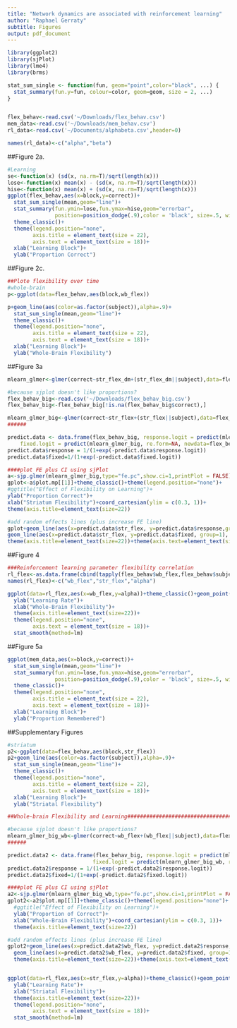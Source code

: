```yaml
---
title: "Network dynamics are associated with reinforcement learning"
author: "Raphael Gerraty"
subtitle: Figures
output: pdf_document
---
```



```r
library(ggplot2)
library(sjPlot)
library(lme4)
library(brms)

stat_sum_single <- function(fun, geom="point",color="black", ...) {
  stat_summary(fun.y=fun, colour=color, geom=geom, size = 2, ...)
}


flex_behav<-read.csv('~/Downloads/flex_behav.csv')
mem_data<-read.csv('~/Downloads/mem_behav.csv')
rl_data<-read.csv('~/Documents/alphabeta.csv',header=0)

names(rl_data)<-c("alpha","beta")
```

##Figure 2a. 
```r
#Learning
se<-function(x) (sd(x, na.rm=T)/sqrt(length(x)))
lose<-function(x) mean(x) - (sd(x, na.rm=T)/sqrt(length(x)))
hise<-function(x) mean(x) + (sd(x, na.rm=T)/sqrt(length(x)))
ggplot(flex_behav,aes(x=block,y=correct))+
  stat_sum_single(mean,geom="line")+
  stat_summary(fun.ymin=lose,fun.ymax=hise,geom="errorbar",
               position=position_dodge(.9),color = 'black', size=.5, width=0.2)  +
  theme_classic()+
  theme(legend.position="none",
        axis.title = element_text(size = 22),
        axis.text = element_text(size = 18))+
  xlab("Learning Block")+
  ylab("Proportion Correct")

```

##Figure 2c.
```r
##Plote flexibility over time
#whole-brain
p<-ggplot(data=flex_behav,aes(block,wb_flex))

p+geom_line(aes(color=as.factor(subject)),alpha=.9)+
  stat_sum_single(mean,geom="line")+
  theme_classic()+
  theme(legend.position="none",
        axis.title = element_text(size = 22),
        axis.text = element_text(size = 18))+
  xlab("Learning Block")+
  ylab("Whole-Brain Flexibility")


```

##Figure 3a
```r
mlearn_glmer<-glmer(correct~str_flex_dm+(str_flex_dm||subject),data=flex_behav,family=binomial("logit"),weights=weights)

#because sjplot doesn't like proportions?
flex_behav_big<-read.csv('~/Downloads/flex_behav_big.csv')
flex_behav_big<-flex_behav_big[!is.na(flex_behav_big$correct),]

mlearn_glmer_big<-glmer(correct~str_flex+(str_flex||subject),data=flex_behav_big,family=binomial("logit"))
######

predict.data <- data.frame(flex_behav_big, response.logit = predict(mlearn_glmer_big, re.form=~(str_flex|subject),newdata=flex_behav_big), 
	fixed.logit = predict(mlearn_glmer_big, re.form=NA, newdata=flex_behav_big))
predict.data$response = 1/(1+exp(-predict.data$response.logit))
predict.data$fixed=1/(1+exp(-predict.data$fixed.logit))

####plot FE plus CI using sjPlot
a<-sjp.glmer(mlearn_glmer_big,type="fe.pc",show.ci=1,printPlot = FALSE)
gplot<-a$plot.mp[[1]]+theme_classic()+theme(legend.position="none")+
#ggtitle("Effect of Flexibility on Learning")+
ylab("Proportion Correct")+
xlab("Striatum Flexibility")+coord_cartesian(ylim = c(0.3, 1))+
theme(axis.title=element_text(size=22))

#add random effects lines (plus increase FE line)
gplot+geom_line(aes(x=predict.data$str_flex, y=predict.data$response,group=flex_behav_big$subject,colour=as.factor(flex_behav_big$subject)), alpha = .9,size=1)+
geom_line(aes(x=predict.data$str_flex, y=predict.data$fixed, group=1), color='black', size=1.25)+
theme(axis.title=element_text(size=22))+theme(axis.text=element_text(size=18))


```


##Figure 4
```r
###Reinforcement learning parameter flexibility correlation
rl_flex<-as.data.frame(cbind(tapply(flex_behav$wb_flex,flex_behav$subject,mean),                        tapply(flex_behav$str_flex,flex_behav$subject,mean),rl_data$alpha))
names(rl_flex)<-c("wb_flex","str_flex","alpha")

ggplot(data=rl_flex,aes(x=wb_flex,y=alpha))+theme_classic()+geom_point()+
  ylab("Learning Rate")+
  xlab("Whole-Brain Flexibility")+
  theme(axis.title=element_text(size=22))+
  theme(legend.position="none",
        axis.text = element_text(size = 18))+
  stat_smooth(method=lm)

```


##Figure 5a
```r
ggplot(mem_data,aes(x=block,y=correct))+
  stat_sum_single(mean,geom="line")+
  stat_summary(fun.ymin=lose,fun.ymax=hise,geom="errorbar",
               position=position_dodge(.9),color = 'black', size=.5, width=0.2)  +
  theme_classic()+
  theme(legend.position="none",
        axis.title = element_text(size = 22),
        axis.text = element_text(size = 18))+
  xlab("Learning Block")+
  ylab("Proportion Remembered")

```


##Supplementary Figures
```r
#striatum
p2<-ggplot(data=flex_behav,aes(block,str_flex))
p2+geom_line(aes(color=as.factor(subject)),alpha=.9)+
  stat_sum_single(mean,geom="line")+
  theme_classic()+
  theme(legend.position="none",
        axis.title = element_text(size = 22),
        axis.text = element_text(size = 18))+
  xlab("Learning Block")+
  ylab("Striatal Flexibility")

```

```r
##Whole-brain Flexibility and Learning#################################

#because sjplot doesn't like proportions?
mlearn_glmer_big_wb<-glmer(correct~wb_flex+(wb_flex||subject),data=flex_behav_big,family=binomial("logit"))
######

predict.data2 <- data.frame(flex_behav_big, response.logit = predict(mlearn_glmer_big_wb, re.form=~(wb_flex|subject),newdata=flex_behav_big), 
                           fixed.logit = predict(mlearn_glmer_big_wb, re.form=NA, newdata=flex_behav_big))
predict.data2$response = 1/(1+exp(-predict.data2$response.logit))
predict.data2$fixed=1/(1+exp(-predict.data2$fixed.logit))

####plot FE plus CI using sjPlot
a2<-sjp.glmer(mlearn_glmer_big_wb,type="fe.pc",show.ci=1,printPlot = FALSE)
gplot2<-a2$plot.mp[[1]]+theme_classic()+theme(legend.position="none")+
  #ggtitle("Effect of Flexibility on Learning")+
  ylab("Proportion of Correct")+
  xlab("Whole-Brain Flexibility")+coord_cartesian(ylim = c(0.3, 1))+
  theme(axis.title=element_text(size=22))

#add random effects lines (plus increase FE line)
gplot2+geom_line(aes(x=predict.data2$wb_flex, y=predict.data2$response,group=flex_behav_big$subject,colour=as.factor(flex_behav_big$subject)), alpha = .9,size=1)+
  geom_line(aes(x=predict.data2$wb_flex, y=predict.data2$fixed, group=1), color='black', size=1.25)+
  theme(axis.title=element_text(size=22))+theme(axis.text=element_text(size=18))



```


```r
ggplot(data=rl_flex,aes(x=str_flex,y=alpha))+theme_classic()+geom_point()+
  ylab("Learning Rate")+
  xlab("Striatal Flexibility")+
  theme(axis.title=element_text(size=22))+
  theme(legend.position="none",
        axis.text = element_text(size = 18))+
  stat_smooth(method=lm)
```




